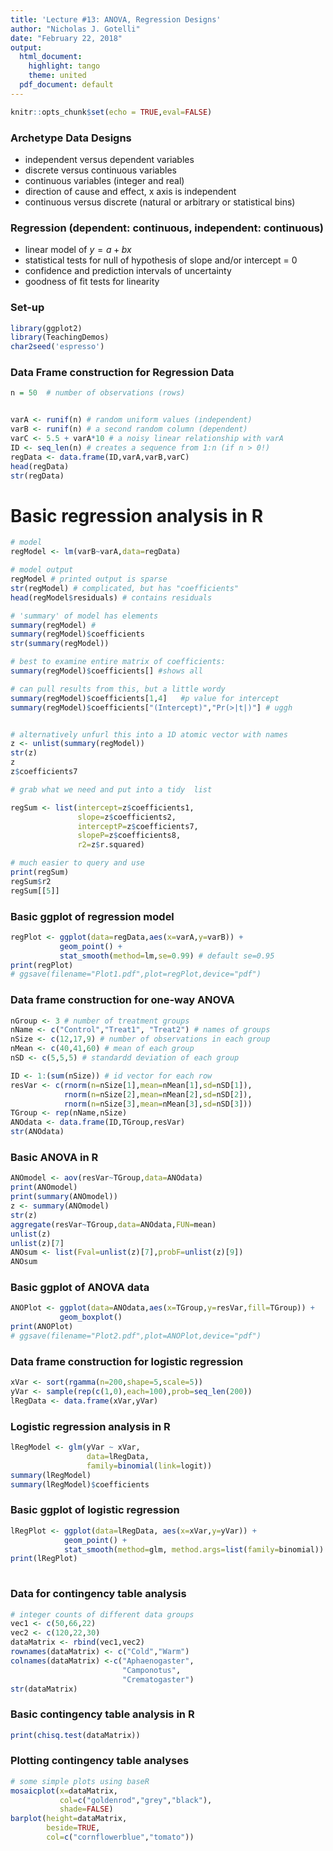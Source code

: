 ```yaml
---
title: 'Lecture #13: ANOVA, Regression Designs'
author: "Nicholas J. Gotelli"
date: "February 22, 2018"
output:
  html_document:
    highlight: tango
    theme: united
  pdf_document: default
---
```

```r
knitr::opts_chunk$set(echo = TRUE,eval=FALSE)
```



### Archetype Data Designs
- independent versus dependent variables
- discrete versus continuous variables
- continuous variables (integer and real)
- direction of cause and effect, x axis is independent
- continuous versus discrete (natural or arbitrary or statistical bins)

### Regression (dependent: continuous, independent: continuous)
- linear model of $y = a + bx$
- statistical tests for null of hypothesis of slope and/or intercept = 0
- confidence and prediction intervals of uncertainty
- goodness of fit tests for linearity

### Set-up
```r
library(ggplot2)
library(TeachingDemos)
char2seed('espresso')
```


### Data Frame construction for Regression Data

```r
n = 50  # number of observations (rows)


varA <- runif(n) # random uniform values (independent)
varB <- runif(n) # a second random column (dependent)
varC <- 5.5 + varA*10 # a noisy linear relationship with varA
ID <- seq_len(n) # creates a sequence from 1:n (if n > 0!)
regData <- data.frame(ID,varA,varB,varC)
head(regData)
str(regData)
```

# Basic regression analysis in R
```r
# model
regModel <- lm(varB~varA,data=regData)

# model output
regModel # printed output is sparse
str(regModel) # complicated, but has "coefficients"
head(regModel$residuals) # contains residuals

# 'summary' of model has elements
summary(regModel) # 
summary(regModel)$coefficients
str(summary(regModel))

# best to examine entire matrix of coefficients:
summary(regModel)$coefficients[] #shows all

# can pull results from this, but a little wordy
summary(regModel)$coefficients[1,4]   #p value for intercept
summary(regModel)$coefficients["(Intercept)","Pr(>|t|)"] # uggh


# alternatively unfurl this into a 1D atomic vector with names
z <- unlist(summary(regModel))
str(z)
z
z$coefficients7

# grab what we need and put into a tidy  list

regSum <- list(intercept=z$coefficients1,
               slope=z$coefficients2,
               interceptP=z$coefficients7,
               slopeP=z$coefficients8,
               r2=z$r.squared)

# much easier to query and use
print(regSum)
regSum$r2
regSum[[5]]

```

### Basic ggplot of regression model

```r
regPlot <- ggplot(data=regData,aes(x=varA,y=varB)) +
           geom_point() +
           stat_smooth(method=lm,se=0.99) # default se=0.95 
print(regPlot)
# ggsave(filename="Plot1.pdf",plot=regPlot,device="pdf")
```

### Data frame construction for one-way ANOVA

```r
nGroup <- 3 # number of treatment groups
nName <- c("Control","Treat1", "Treat2") # names of groups
nSize <- c(12,17,9) # number of observations in each group
nMean <- c(40,41,60) # mean of each group
nSD <- c(5,5,5) # standardd deviation of each group

ID <- 1:(sum(nSize)) # id vector for each row
resVar <- c(rnorm(n=nSize[1],mean=nMean[1],sd=nSD[1]),
            rnorm(n=nSize[2],mean=nMean[2],sd=nSD[2]),
            rnorm(n=nSize[3],mean=nMean[3],sd=nSD[3]))
TGroup <- rep(nName,nSize)
ANOdata <- data.frame(ID,TGroup,resVar)
str(ANOdata)
```

### Basic ANOVA in R

```r
ANOmodel <- aov(resVar~TGroup,data=ANOdata)
print(ANOmodel)
print(summary(ANOmodel))
z <- summary(ANOmodel)
str(z)
aggregate(resVar~TGroup,data=ANOdata,FUN=mean)
unlist(z)
unlist(z)[7]
ANOsum <- list(Fval=unlist(z)[7],probF=unlist(z)[9])
ANOsum


```


### Basic ggplot of ANOVA data

```r
ANOPlot <- ggplot(data=ANOdata,aes(x=TGroup,y=resVar,fill=TGroup)) +
           geom_boxplot()
print(ANOPlot)
# ggsave(filename="Plot2.pdf",plot=ANOPlot,device="pdf")
```


### Data frame construction for logistic regression
```r

xVar <- sort(rgamma(n=200,shape=5,scale=5))
yVar <- sample(rep(c(1,0),each=100),prob=seq_len(200))
lRegData <- data.frame(xVar,yVar)

```
### Logistic regression analysis in R

```r
lRegModel <- glm(yVar ~ xVar,
                 data=lRegData,
                 family=binomial(link=logit))
summary(lRegModel)
summary(lRegModel)$coefficients

```

### Basic ggplot of logistic regression
```r
lRegPlot <- ggplot(data=lRegData, aes(x=xVar,y=yVar)) +
            geom_point() +
            stat_smooth(method=glm, method.args=list(family=binomial))
print(lRegPlot)
   
```

### Data for contingency table analysis
```r
# integer counts of different data groups
vec1 <- c(50,66,22)
vec2 <- c(120,22,30)
dataMatrix <- rbind(vec1,vec2)
rownames(dataMatrix) <- c("Cold","Warm")
colnames(dataMatrix) <-c("Aphaenogaster",
                         "Camponotus",
                         "Crematogaster")
str(dataMatrix)
```

### Basic contingency table analysis in R

```r
print(chisq.test(dataMatrix))
```

### Plotting contingency table analyses

```r
# some simple plots using baseR
mosaicplot(x=dataMatrix,
           col=c("goldenrod","grey","black"),
           shade=FALSE)
barplot(height=dataMatrix,
        beside=TRUE,
        col=c("cornflowerblue","tomato"))
```

